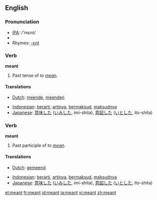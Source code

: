 ==English==

{{rank|language|court|British|753|meant|tears|expected|considered}}

=== Pronunciation ===
*[[w:IPA|IPA]]: /'mɛnt/
*{{audio|en-us-meant.ogg|Audio (US)}}
*Rhymes: [[Rhymes:English:-ɛnt|-ɛnt]]

=== Verb ===
'''meant'''
# Past tense of ''to [[mean]].''

==== Translations ====
{{top}}
*[[Dutch]]: [[meende]], [[meenden]]
{{mid}}
*[[Indonesian]]: [[arti|berarti]], [[arti|artinya]], [[maksud|bermaksud]], [[maksud|maksudnya]]
*[[Japanese]]: [[意味]]した ([[いみ]]した, imi-shita), [[意図]]した ([[いと]]した, ito-shita)
{{bottom}}

=== Verb ===
'''meant'''
# Past participle of ''to [[mean]].''

==== Translations ====
{{top}}
*[[Dutch]]: [[gemeend]]
{{mid}}
*[[Indonesian]]: [[arti|berarti]], [[arti|artinya]], [[maksud|bermaksud]], [[maksud|maksudnya]]
*[[Japanese]]: [[意味]]した ([[いみ]]した, imi-shita), [[意図]]した ([[いと]]した, ito-shita)
{{bottom}}

[[el:meant]]
[[fr:meant]]
[[id:meant]]
[[ja:meant]]
[[vi:meant]]
[[zh:meant]]